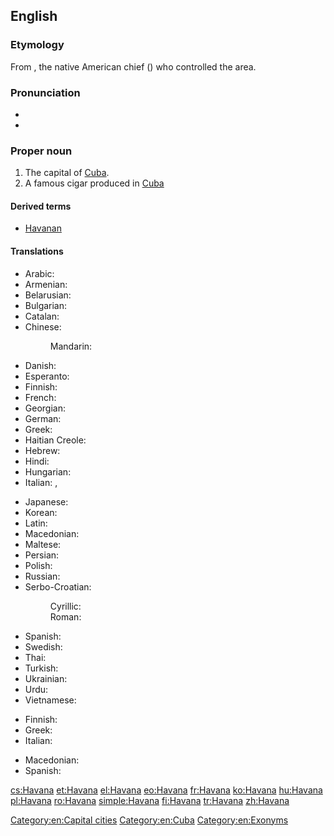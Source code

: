 {{wikipedia}}
==English==
===Etymology=== 
From {{etyl|tnq|en}} {{term|Habaguanex|lang=la}}, the native American chief ({{w|Cacique}}) who controlled the area.
===Pronunciation===
* {{IPA|/həˈvænə/}}
* {{rhymes|ænə}}

===Proper noun===
{{en-proper noun}}

# The capital of [[Cuba]].
# A famous cigar produced in [[Cuba]]

====Derived terms====
* [[Havanan]]

====Translations====
{{trans-top|capital}}
* Arabic: {{t-|ar|هافانا|f|tr=hafaanaa, havaanaa}}
* Armenian: {{t-|hy|Հավանա|tr=Havana}}
* Belarusian: {{t-|be|Гавана|f|tr=Havána}}
* Bulgarian: {{t-|bg|Хавана|f|tr=Havána}}
* Catalan: {{t-|ca|L'Havana}}
* Chinese:
*: Mandarin: {{t|cmn|哈瓦那|tr=Hāwǎnà|sc=Hani}}
* Danish: {{t-|da|Havana}}
* Esperanto: {{t-|eo|Havano}}
* Finnish: {{t+|fi|Havanna}}
* French: {{t+|fr|La Havane|f}}
* Georgian: {{t-|ka|ჰავანა|tr=havana|sc=Geor}}
* German: {{t+|de|Havanna|f}}
* Greek: {{t+|el|Αβάνα|f|tr=Avána}}
* Haitian Creole: {{tø|ht|La Avàn}}
* Hebrew: {{t-|he|הוואנה}}
* Hindi: {{t-|hi|हवाना|tr=havānā}}
* Hungarian: {{t+|hu|Havanna}}
* Italian: {{t-|it|L'Avana|f}}, {{t-|it|L'Havana|f}}
{{trans-mid}}
* Japanese: {{t-|ja|ハバナ|tr=Habana}}
* Korean: {{t-|ko|아바나|tr=Abana|sc=Hang}}
* Latin: {{t-|la|Avana}}
* Macedonian: {{t-|mk|Хавана|f|tr=Havána}}
* Maltese: {{t-|mt|Ħavana|alt=il-Ħavana}}
* Persian: {{t-|fa|هاوانا|tr=Hâvânâ}}
* Polish: {{t+|pl|Hawana|f}}
* Russian: {{t-|ru|Гавана|f|tr=Gavána}}
* Serbo-Croatian:
*: Cyrillic: {{t-|sh|Хавана|f|sc=Cyrl}}
*: Roman: {{t-|sh|Havana|f}}
* Spanish: {{t-|es|la Habana|f}}
* Swedish: {{t+|sv|Havanna}}
* Thai: {{t-|th|ฮาวานา|tr=haawaanaa}}
* Turkish: {{t+|tr|Havana}}
* Ukrainian: {{t-|uk|Гавана|f|tr=Havána}}
* Urdu: {{t-|ur|ہوانا|tr=havānā}}
* Vietnamese: {{t-|vi|La Habana}}
{{trans-bottom}}

{{trans-top|cigar}}
* Finnish: {{t-|fi|havannalainen}}
* Greek: {{t-|el|πούρα Αβάνας}}
* Italian: {{t+|it|avana|m}}
{{trans-mid}}
* Macedonian: {{t-|mk|хаванска пура|f|tr=hávanska púra}}
* Spanish: {{t+|es|habano|m}}
{{trans-bottom}}

[[Category:en:Capital cities]]
[[Category:en:Cuba]]
[[Category:en:Exonyms]]

[[cs:Havana]]
[[et:Havana]]
[[el:Havana]]
[[eo:Havana]]
[[fr:Havana]]
[[ko:Havana]]
[[hu:Havana]]
[[pl:Havana]]
[[ro:Havana]]
[[simple:Havana]]
[[fi:Havana]]
[[tr:Havana]]
[[zh:Havana]]